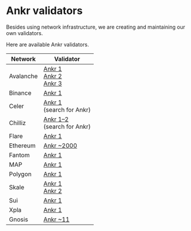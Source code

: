 # Ankr validators

Besides using network infrastructure, we are creating and maintaining our own validators.

Here are available Ankr validators.

| Network | Validator |
|---|---|
| Avalanche | [Ankr 1](https://avascan.info/staking/validator/NodeID-955GU1MqWL8yXAtoc8AsE7FNx4nGC9JyL) <br /> [Ankr 2](https://avascan.info/staking/validator/NodeID-NcZtrWEjPY7XDT5PHgZbwXLCW3LGBjxui) <br /> [Ankr 3](https://avascan.info/staking/validator/NodeID-9CnrQBBFSkE2Xzfcz3Tk1e8iauq8iNR88) <br /> |
| Binance | [Ankr 1](https://www.bnbchain.org/en/staking/validator/bva1xnudjls7x4p48qrk0j247htt7rl2k2dzp3mr3j) |
| Celer | [Ankr 1](https://sgn.celer.network/#/staking) <br/>(search for Ankr)|
| Chilliz | [Ankr 1–2](https://governance.chiliz.com/staking) <br/>(search for Ankr)|
| Flare | [Ankr 1](https://flare-ftso-monitor.flare.network/price?currency=XRP&startTime=30m&providerAddress=0xb7fd410bb86f427b2d2c75efe6e35e621465913b) |
| Ethereum | [Ankr ~2000](https://beaconcha.in/validators/deposits?q=0x4069D8A3dE3A72EcA86CA5e0a4B94619085E7362) |
| Fantom | [Ankr 1](https://ftmscan.com/address/0x0aa7aa665276a96acd25329354feea8f955caf2b#validatorinfo)|
| MAP | [Ankr 1](https://mapscan.io/validators/0x9c557591958a3cd0375fa1a437c5649611722b9b)|
| Polygon | [Ankr 1](https://staking.polygon.technology/validators/31) |
| Skale | [Ankr 1](https://skale-analytics.skalelabs.com/#/mainnetstatus/53) <br/> [Ankr 2](https://skale-analytics.skalelabs.com/#/mainnetstatus/54)|
| Sui | [Ankr 1](https://suiexplorer.com/validator/0xa2bf32db91ad54684cfd8a4e1d85f7672875d62421d40a8d993f601cff9b61ff) |
| Xpla | [Ankr 1](https://vault.xpla.io/validator/xplavaloper1dp8wey8v39nxkhced48kk8jgmgxqcv4vhwm35u) |
| Gnosis | [Ankr ~11](https://beacon.gnosischain.com/validators/eth1deposits?q=0x4069d8a3de3a72eca86ca5e0a4b94619085e7362) |






